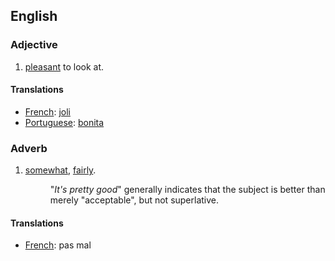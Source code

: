 ==English==

===Adjective===

# [[pleasant]] to look at.

====Translations====
*[[French]]: [[joli]]
*[[Portuguese]]: [[bonita]]

===Adverb===

# [[somewhat]], [[fairly]].
#: "''It's pretty good''" generally indicates that the subject is better than merely "acceptable", but not superlative.

====Translations====
*[[French]]: pas mal